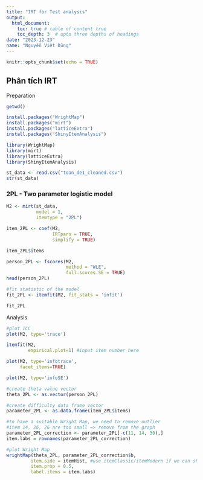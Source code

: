 ```yaml
---
title: "IRT for Test analysis"
output: 
  html_document:
    toc: true # table of content true
    toc_depth: 3  # upto three depths of headings
date: "2023-12-23"
name: "Nguyễn Việt Dũng"
---
```


```r
knitr::opts_chunk$set(echo = TRUE)
```

## Phân tích IRT

Preparation

```r
getwd()
```

```r
install.packages("WrightMap")
install.packages("mirt")
install.packages("latticeExtra")
install.packages("ShinyItemAnalysis")
```

```r
library(WrightMap)
library(mirt)
library(latticeExtra)
library(ShinyItemAnalysis)
```

```r
st_data <- read.csv("toan_de1_cleaned.csv")
str(st_data)
```

### 2PL - Two parameter logistic model

```r
M2 <- mirt(st_data,
           model = 1,
           itemtype = "2PL")
```

```r
item_2PL <- coef(M2,
                 IRTpars = TRUE,
                 simplify = TRUE)

item_2PL$items
```

```r
person_2PL <- fscores(M2,
                      method = "WLE",
                      full.scores.SE = TRUE)
head(person_2PL)
```

```r
#fit statistic of the model 
fit_2PL <- itemfit(M2, fit_stats = 'infit')

fit_2PL
```

Analysis

```r
#plot ICC
plot(M2, type='trace')
```

```r
itemfit(M2,
        empirical.plot=1) #input item number here
```

```r
plot(M2, type='infotrace',
     facet_items=TRUE)
```

```r
plot(M2, type='infoSE')
```

```r
#create theta value vector
theta_2PL <- as.vector(person_2PL)

#create difficulty data frame vector
parameter_2PL <- as.data.frame(item_2PL$items)

#to have a suitable Wright Map, we need to remove outlier
#item 14, 26, 26 are too small => remove from the graph
parameter_2PL_correction <- parameter_2PL[-c(11, 14, 30),] 
item.labs = rownames(parameter_2PL_correction)

#plot Wright Map
wrightMap(theta_2PL, parameter_2PL_correction$b,
         item.side = itemHist, #use itemClassic/itemModern if we can show all item
         item.prop = 0.5,
         label.items = item.labs)
```

### 
